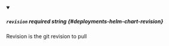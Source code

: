 
<details className="config-field" data-expandable="false" open>
<summary>

##### `revision` <span class="config-field-required" data-required="false">required</span> <span class="config-field-type">string</span> <span class="config-field-default"></span> <span class="config-field-enum"></span> {#deployments-helm-chart-revision}

Revision is the git revision to pull

</summary>



</details>
